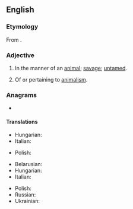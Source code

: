 ==English==

===Etymology===
From {{suffix|en|animal|istic}}.

===Adjective===
{{en-adj}}

# In the manner of an [[animal]]; [[savage]]; [[untamed]].
#: {{syn|en|bestial}}
# Of or pertaining to [[animalism]].

===Anagrams===
* {{anagrams|en|a=aaciiilmnst|anti-Islamic}}

====Translations====
{{trans-top|in the manner of an animal}}
* Hungarian: {{t+|hu|állatias}}
* Italian: {{t+|it|animalesco}}
{{trans-mid}}
* Polish: {{t+|pl|zwierzęcy}}
{{trans-bottom}}

{{trans-top|of or pertaining to animalism}}
* Belarusian: {{t|be|анімалісты́чны}}
* Hungarian: {{t|hu|animalisztikus}}
* Italian: {{t|it|animalistico}}
{{trans-mid}}
* Polish: {{t+|pl|animalistyczny}}
* Russian: {{t+|ru|анималисти́ческий}}
* Ukrainian: {{t|uk|анімалісти́чний}}
{{trans-bottom}}